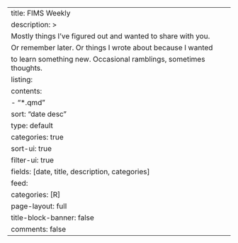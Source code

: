 ---
title: FIMS Weekly
description: >
  Mostly things I've figured out and wanted to share with you.
  Or remember later. Or things I wrote about because I wanted
  to learn something new. Occasional ramblings, sometimes thoughts.
listing:
  contents:
    - "*.qmd"
  sort: "date desc"
  type: default
  categories: true
  sort-ui: true
  filter-ui: true
  fields: [date, title, description, categories]
  feed:
    categories: [R]
page-layout: full
title-block-banner: false
comments: false
---
